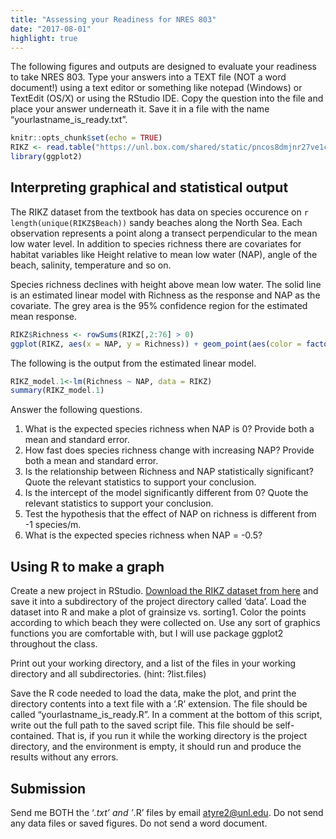 ```yaml
---
title: "Assessing your Readiness for NRES 803"
date: "2017-08-01"
highlight: true
---
```


The following figures and outputs are designed to evaluate your readiness to take NRES 803. Type your answers into a TEXT file (NOT a word document!) using a text editor or something like notepad (Windows) or TextEdit (OS/X) or using the RStudio IDE. Copy the question into the file and place your answer underneath it. Save it in a file with the name "yourlastname_is_ready.txt". 

```r
knitr::opts_chunk$set(echo = TRUE)
RIKZ <- read.table("https://unl.box.com/shared/static/pncos8dmjnr27ve1c9f490mon57il9ap.txt", header = TRUE)
library(ggplot2)
```

## Interpreting graphical and statistical output
The RIKZ dataset from the textbook has data on species occurence on `r length(unique(RIKZ$Beach))` sandy beaches along the North Sea. Each observation represents a point along a transect perpendicular to the mean low water level. In addition to species richness there are covariates for habitat variables like Height relative to mean low water (NAP), angle of the beach, salinity, temperature and so on.

Species richness declines with height above mean low water. The solid line is an estimated linear model with Richness as the response and NAP as the covariate. The grey area is the 95% confidence region for the estimated mean response.

```r
RIKZ$Richness <- rowSums(RIKZ[,2:76] > 0)
ggplot(RIKZ, aes(x = NAP, y = Richness)) + geom_point(aes(color = factor(Beach))) + geom_smooth(method="lm") + scale_color_discrete(name = "Beach")
```

The following is the output from the estimated linear model.

```r
RIKZ_model.1<-lm(Richness ~ NAP, data = RIKZ)
summary(RIKZ_model.1)
```

Answer the following questions.

1. What is the expected species richness when NAP is 0? Provide both a mean and standard error. 
2. How fast does species richness change with increasing NAP? Provide both a mean and standard error. 
3. Is the relationship between Richness and NAP statistically significant? Quote the relevant statistics to support your conclusion. 
4. Is the intercept of the model significantly different from 0? Quote the relevant statistics to support your conclusion. 
5. Test the hypothesis that the effect of NAP on richness is different from -1 species/m.
6. What is the expected species richness when NAP = -0.5?

## Using R to make a graph

Create a new project in RStudio. [Download the RIKZ dataset from here](https://unl.box.com/shared/static/pncos8dmjnr27ve1c9f490mon57il9ap.txt) and save it into a subdirectory of the project directory called 'data'. Load the dataset into R and make a plot of grainsize vs. sorting1. Color the points according to which beach they were collected on. Use any sort of graphics functions you are comfortable with, but I will use package ggplot2 throughout the class. 

Print out your working directory, and a list of the files in your working directory and all subdirectories. (hint: ?list.files)

Save the R code needed to load the data, make the plot, and print the directory contents into a text file with a '.R' extension. The file should be called "yourlastname_is_ready.R". In a comment at the bottom of this script, write out the full path to the saved script file. This file should be self-contained. That is, if you run it while the working directory is the project directory, and the environment is empty, it should run and produce the results without any errors. 

## Submission

Send me BOTH the '*.txt' and '*.R' files by email <atyre2@unl.edu>. Do not send any data files or saved figures. Do not send a word document. 
